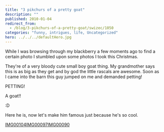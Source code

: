```yaml
---
title: "3 pikchurs of a pretty goat"
description: ""
published: 2010-01-04
redirect_from:
  - /blog/3-pikchurs-of-a-pretty-goat/swizec/1050
categories: "funny, intrigues, life, Uncategorized"
hero: ../../../defaultHero.jpg
---
```


While I was browsing through my blackberry a few moments ago to find a certain photo I stumbled upon some photos I took this Christmas.

They're of a very bloody cute small boy goat thing. My grandmother says this is as big as they get and by god the little rascals are awesome. Soon as I came into the barn this guy jumped on me and demanded petting!

PETTING!

A goat!!

:D

Here he is, now let's make him famous just because he's so cool.

[IMG00104](https://swizec.com/wp-content/uploads/2010/01/IMG00104.jpg)[IMG00097](https://swizec.com/wp-content/uploads/2010/01/IMG00097.jpg)[IMG00090](https://swizec.com/wp-content/uploads/2010/01/IMG00090.jpg)
